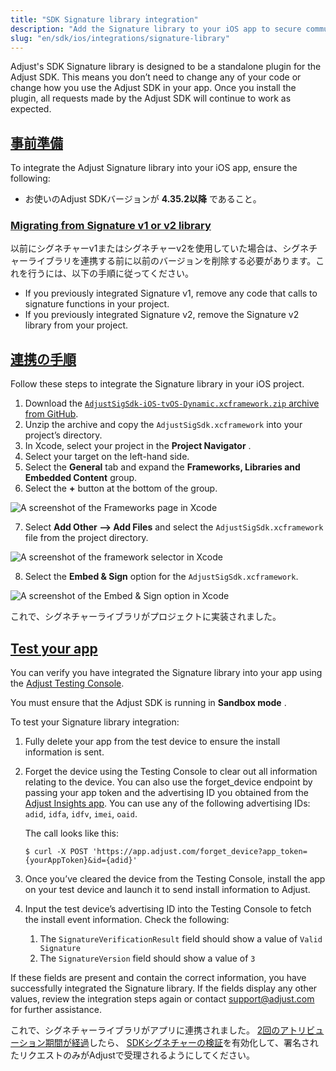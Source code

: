 ```yaml
---
title: "SDK Signature library integration"
description: "Add the Signature library to your iOS app to secure communications between the Adjust SDK and Adjust's servers."
slug: "en/sdk/ios/integrations/signature-library"
---
```

Adjust's SDK Signature library is designed to be a standalone plugin for the Adjust SDK. This means you don’t need to change any of your code or change how you use the Adjust SDK in your app. Once you install the plugin, all requests made by the Adjust SDK will continue to work as expected.

[事前準備](before-you-begin)
------------------------

To integrate the Adjust Signature library into your iOS app, ensure the following:

* お使いのAdjust SDKバージョンが **4\.35\.2以降** であること。

### [Migrating from Signature v1 or v2 library](migrating-from-signature-v1-or-v2-library)

以前にシグネチャーv1またはシグネチャーv2を使用していた場合は、シグネチャーライブラリを連携する前に以前のバージョンを削除する必要があります。これを行うには、以下の手順に従ってください。

* If you previously integrated Signature v1, remove any code that calls to signature functions in your project.
* If you previously integrated Signature v2, remove the Signature v2 library from your project.

[連携の手順](integration-steps)
--------------------------

Follow these steps to integrate the Signature library in your iOS project.

1. Download the [`AdjustSigSdk-iOS-tvOS-Dynamic.xcframework.zip` archive from GitHub](https://github.com/adjust/adjust_signature_sdk/releases/latest).
2. Unzip the archive and copy the `AdjustSigSdk.xcframework` into your project’s directory.
3. In Xcode, select your project in the **Project Navigator** .
4. Select your target on the left\-hand side.
5. Select the **General** tab and expand the **Frameworks, Libraries and Embedded Content** group.
6. Select the **\+** button at the bottom of the group.

![A screenshot of the Frameworks page in Xcode](@images/sig-v3/xcode-frameworks.png)

7. Select **Add Other \-\-> Add Files** and select the `AdjustSigSdk.xcframework` file from the project directory.

![A screenshot of the framework selector in Xcode](@images/sig-v3/xcode-select-framework.png)

8. Select the **Embed & Sign** option for the `AdjustSigSdk.xcframework`.

![A screenshot of the Embed & Sign option in Xcode](@images/sig-v3/xcode-embed-sign.png)

これで、シグネチャーライブラリがプロジェクトに実装されました。

[Test your app](test-your-app)
------------------------------

You can verify you have integrated the Signature library into your app using the [Adjust Testing Console](https://help.adjust.com/en/article/testing-console).
<callout type="important"> 

You must ensure that the Adjust SDK is running in **Sandbox mode** .
</Callout> 

To test your Signature library integration:

1. Fully delete your app from the test device to ensure the install information is sent.

2. Forget the device using the Testing Console to clear out all information relating to the device. You can also use the forget\_device endpoint by passing your app token and the advertising ID you obtained from the [Adjust Insights app](https://apps.apple.com/us/app/adjust-insights/id1125517808). You can use any of the following advertising IDs: `adid`, `idfa`, `idfv`, `imei`, `oaid`.

   The call looks like this:

   ```console
   $ curl -X POST 'https://app.adjust.com/forget_device?app_token={yourAppToken}&id={adid}'
   ```

3. Once you’ve cleared the device from the Testing Console, install the app on your test device and launch it to send install information to Adjust.

4. Input the test device’s advertising ID into the Testing Console to fetch the install event information. Check the following:

   1. The `SignatureVerificationResult` field should show a value of `Valid Signature`
   2. The `SignatureVersion` field should show a value of `3`

If these fields are present and contain the correct information, you have successfully integrated the Signature library. If the fields display any other values, review the integration steps again or contact [support@adjust.com](mailto:support@adjust.com) for further assistance.

これで、シグネチャーライブラリがアプリに連携されました。 [2回のアトリビューション期間が経過](https://help.adjust.com/en/article/attribution-windows)したら、 [SDKシグネチャーの検証](https://help.adjust.com/en/article/sdk-signature#enforce-signature-validation)を有効化して、署名されたリクエストのみがAdjustで受理されるようにしてください。

